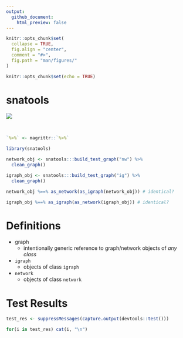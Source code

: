 ```yaml
---
output: 
  github_document:
    html_preview: false
---
```


<!-- README.Rmd generates README.md. -->

```r
knitr::opts_chunk$set(
  collapse = TRUE, 
  fig.align = "center",
  comment = "#>",
  fig.path = "man/figures/"
)

knitr::opts_chunk$set(echo = TRUE)
```


# snatools
<!-- <img src="http://res.cloudinary.com/syknapptic/image/upload/v1516468904/logo_rd5ifq.png" align="right" height="160px" width="240px" /> -->

[![](https://img.shields.io/badge/devel%20version-0.0.0.9-red.svg)](https://github.com/knapply/snatools)

<br>

```r
`%>%` <- magrittr::`%>%`
```


```r
library(snatools)

network_obj <- snatools:::build_test_graph("nw") %>% 
  clean_graph()

igraph_obj <- snatools:::build_test_graph("ig") %>% 
  clean_graph()

network_obj %==% as_network(as_igraph(network_obj)) # identical?

igraph_obj %==% as_igraph(as_network(igraph_obj)) # identical?
```

# Definitions

* graph
    + intentionally generic reference to graph/network objects of _any class_
* `igraph`
    + objects of class `igraph`
* `network`
    + objects of class `network`

# Test Results

```r
test_res <- suppressMessages(capture.output(devtools::test()))

for(i in test_res) cat(i, "\n")
```


